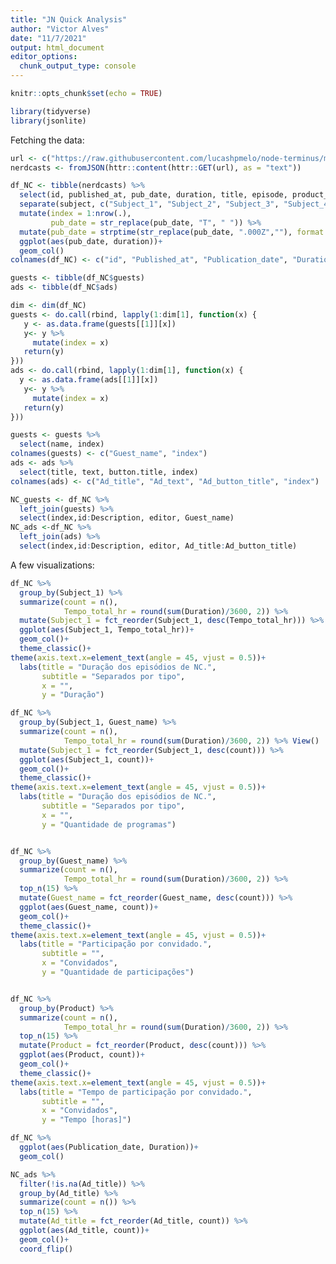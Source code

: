 ---
title: "JN Quick Analysis"
author: "Victor Alves"
date: "11/7/2021"
output: html_document
editor_options: 
  chunk_output_type: console
---

```{r setup, include=FALSE}
knitr::opts_chunk$set(echo = TRUE)
```

```{r}
library(tidyverse)
library(jsonlite)
```

Fetching the data:
```{r}
url <- c("https://raw.githubusercontent.com/lucashpmelo/node-terminus/main/src/data/json/nerdcasts-sinc_2021-10-29.json")
nerdcasts <- fromJSON(httr::content(httr::GET(url), as = "text"))

df_NC <- tibble(nerdcasts) %>% 
  select(id, published_at, pub_date, duration, title, episode, product_name, friendly_post_time, subject, description, guests, ads, editor) %>% 
  separate(subject, c("Subject_1", "Subject_2", "Subject_3", "Subject_4"), ",") %>% 
  mutate(index = 1:nrow(.),
         pub_date = str_replace(pub_date, "T", " ")) %>% 
  mutate(pub_date = strptime(str_replace(pub_date, ".000Z",""), format = "%Y-%m-%d %H:%M:%S")) %>% 
  ggplot(aes(pub_date, duration))+
  geom_col()
colnames(df_NC) <- c("id", "Published_at", "Publication_date", "Duration", "Podcast_title", "Episode", "Product", "Friendly_post_time", "Subject_1", "Subject_2", "Subject_3", "Subject_4", "Description", "guests", "ads", "editor", "index")

guests <- tibble(df_NC$guests)
ads <- tibble(df_NC$ads)

dim <- dim(df_NC)
guests <- do.call(rbind, lapply(1:dim[1], function(x) {
   y <- as.data.frame(guests[[1]][x])
   y<- y %>%
     mutate(index = x)
   return(y)
}))
ads <- do.call(rbind, lapply(1:dim[1], function(x) {
  y <- as.data.frame(ads[[1]][x])
   y<- y %>%
     mutate(index = x)
   return(y)
}))

guests <- guests %>% 
  select(name, index)
colnames(guests) <- c("Guest_name", "index")
ads <- ads %>% 
  select(title, text, button.title, index)
colnames(ads) <- c("Ad_title", "Ad_text", "Ad_button_title", "index")

NC_guests <- df_NC %>% 
  left_join(guests) %>% 
  select(index,id:Description, editor, Guest_name)
NC_ads <-df_NC %>% 
  left_join(ads) %>% 
  select(index,id:Description, editor, Ad_title:Ad_button_title)


```

A few visualizations:
```{r}
df_NC %>%
  group_by(Subject_1) %>%
  summarize(count = n(),
            Tempo_total_hr = round(sum(Duration)/3600, 2)) %>%
  mutate(Subject_1 = fct_reorder(Subject_1, desc(Tempo_total_hr))) %>% 
  ggplot(aes(Subject_1, Tempo_total_hr))+
  geom_col()+
  theme_classic()+
theme(axis.text.x=element_text(angle = 45, vjust = 0.5))+
  labs(title = "Duração dos episódios de NC.",
       subtitle = "Separados por tipo",
       x = "",
       y = "Duração")

df_NC %>%
  group_by(Subject_1, Guest_name) %>%
  summarize(count = n(),
            Tempo_total_hr = round(sum(Duration)/3600, 2)) %>% View()
  mutate(Subject_1 = fct_reorder(Subject_1, desc(count))) %>% 
  ggplot(aes(Subject_1, count))+
  geom_col()+
  theme_classic()+
theme(axis.text.x=element_text(angle = 45, vjust = 0.5))+
  labs(title = "Duração dos episódios de NC.",
       subtitle = "Separados por tipo",
       x = "",
       y = "Quantidade de programas")


df_NC %>%
  group_by(Guest_name) %>%
  summarize(count = n(),
            Tempo_total_hr = round(sum(Duration)/3600, 2)) %>%
  top_n(15) %>% 
  mutate(Guest_name = fct_reorder(Guest_name, desc(count))) %>% 
  ggplot(aes(Guest_name, count))+
  geom_col()+
  theme_classic()+
theme(axis.text.x=element_text(angle = 45, vjust = 0.5))+
  labs(title = "Participação por convidado.",
       subtitle = "",
       x = "Convidados",
       y = "Quantidade de participações")


df_NC %>%
  group_by(Product) %>%
  summarize(count = n(),
            Tempo_total_hr = round(sum(Duration)/3600, 2)) %>%
  top_n(15) %>% 
  mutate(Product = fct_reorder(Product, desc(count))) %>% 
  ggplot(aes(Product, count))+
  geom_col()+
  theme_classic()+
theme(axis.text.x=element_text(angle = 45, vjust = 0.5))+
  labs(title = "Tempo de participação por convidado.",
       subtitle = "",
       x = "Convidados",
       y = "Tempo [horas]")

df_NC %>% 
  ggplot(aes(Publication_date, Duration))+
  geom_col()
```


```{r}
NC_ads %>% 
  filter(!is.na(Ad_title)) %>% 
  group_by(Ad_title) %>% 
  summarize(count = n()) %>% 
  top_n(15) %>% 
  mutate(Ad_title = fct_reorder(Ad_title, count)) %>% 
  ggplot(aes(Ad_title, count))+
  geom_col()+
  coord_flip()
```

